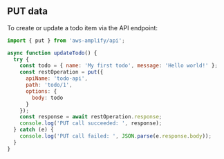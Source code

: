 ## PUT data

To create or update a todo item via the API endpoint:

```javascript
import { put } from 'aws-amplify/api';

async function updateTodo() {
  try {
    const todo = { name: 'My first todo', message: 'Hello world!' };
    const restOperation = put({
      apiName: 'todo-api',
      path: 'todo/1',
      options: {
        body: todo
      }
    });
    const response = await restOperation.response;
    console.log('PUT call succeeded: ', response);
  } catch (e) {
    console.log('PUT call failed: ', JSON.parse(e.response.body));
  }
}
```

